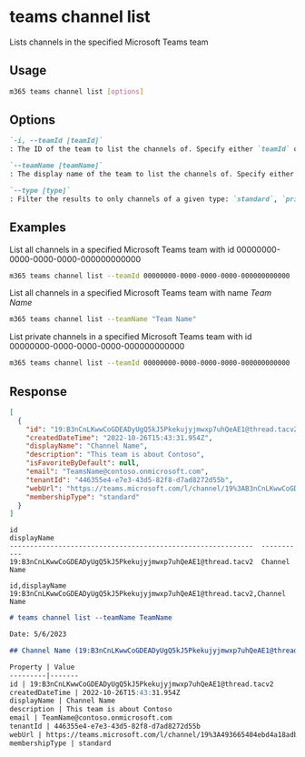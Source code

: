 
# teams channel list

Lists channels in the specified Microsoft Teams team

## Usage

```sh
m365 teams channel list [options]
```

## Options

```md defintion-list
`-i, --teamId [teamId]`
: The ID of the team to list the channels of. Specify either `teamId` or `teamName` but not both

`--teamName [teamName]`
: The display name of the team to list the channels of. Specify either `teamId` or `teamName` but not both

`--type [type]`
: Filter the results to only channels of a given type: `standard`, `private`, `shared`. By default all channels are listed.
```

<Global />

## Examples
  
List all channels in a specified Microsoft Teams team with id 00000000-0000-0000-0000-000000000000

```sh
m365 teams channel list --teamId 00000000-0000-0000-0000-000000000000
```

List all channels in a specified Microsoft Teams team with name _Team Name_

```sh
m365 teams channel list --teamName "Team Name"
```

List private channels in a specified Microsoft Teams team with id 00000000-0000-0000-0000-000000000000

```sh
m365 teams channel list --teamId 00000000-0000-0000-0000-000000000000 --type private
```

## Response

<Tabs>
  <TabItem value="JSON">

  ```json
  [
    {
      "id": "19:B3nCnLKwwCoGDEADyUgQ5kJ5Pkekujyjmwxp7uhQeAE1@thread.tacv2",
      "createdDateTime": "2022-10-26T15:43:31.954Z",
      "displayName": "Channel Name",
      "description": "This team is about Contoso",
      "isFavoriteByDefault": null,
      "email": "TeamsName@contoso.onmicrosoft.com",
      "tenantId": "446355e4-e7e3-43d5-82f8-d7ad8272d55b",
      "webUrl": "https://teams.microsoft.com/l/channel/19%3AB3nCnLKwwCoGDEADyUgQ5kJ5Pkekujyjmwxp7uhQeAE1%40thread.tacv2/TeamsName?groupId=aee5a2c9-b1df-45ac-9964-c708e760a045&tenantId=446355e4-e7e3-43d5-82f8-d7ad8272d55b&allowXTenantAccess=False",
      "membershipType": "standard"
    }
  ]
  ```

  </TabItem>
  <TabItem value="Text">

  ```text
  id                                                            displayName
  ------------------------------------------------------------  -----------
  19:B3nCnLKwwCoGDEADyUgQ5kJ5Pkekujyjmwxp7uhQeAE1@thread.tacv2  Channel Name
  ```

  </TabItem>
  <TabItem value="CSV">

  ```csv
  id,displayName
  19:B3nCnLKwwCoGDEADyUgQ5kJ5Pkekujyjmwxp7uhQeAE1@thread.tacv2,Channel Name
  ```

  </TabItem>
  <TabItem value="Markdown">

  ```md
  # teams channel list --teamName TeamName

  Date: 5/6/2023

  ## Channel Name (19:B3nCnLKwwCoGDEADyUgQ5kJ5Pkekujyjmwxp7uhQeAE1@thread.tacv2)

  Property | Value
  ---------|-------
  id | 19:B3nCnLKwwCoGDEADyUgQ5kJ5Pkekujyjmwxp7uhQeAE1@thread.tacv2
  createdDateTime | 2022-10-26T15:43:31.954Z
  displayName | Channel Name
  description | This team is about Contoso
  email | TeamName@contoso.onmicrosoft.com
  tenantId | 446355e4-e7e3-43d5-82f8-d7ad8272d55b
  webUrl | https://teams.microsoft.com/l/channel/19%3A493665404ebd4a18adb8a980a31b4986%40thread.tacv2/ChannelName?groupId=aee5a2c9-b1df-45ac-9964-c708e760a045&tenantId=446355e4-e7e3-43d5-82f8-d7ad8272d55b&allowXTenantAccess=False
  membershipType | standard
  ```

  </TabItem>
</Tabs>

